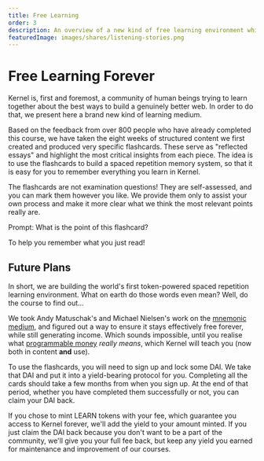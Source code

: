 ```yaml
---
title: Free Learning
order: 3
description: An overview of a new kind of free learning environment which still creates income.
featuredImage: images/shares/listening-stories.png
---
```


# Free Learning Forever

Kernel is, first and foremost, a community of human beings trying to learn together about the best ways to build a genuinely better web. In order to do that, we present here a brand new kind of learning medium. 

Based on the feedback from over 800 people who have already completed this course, we have taken the eight weeks of structured content we first created and produced very specific flashcards. These serve as "reflected essays" and highlight the most critical insights from each piece. The idea is to use the flashcards to build a spaced repetition memory system, so that it is easy for you to remember everything you learn in Kernel.

The flashcards are not examination questions! They are self-assessed, and you can mark them however you like. We provide them only to assist your own process and make it more clear what we think the most relevant points really are. 

<Flash>

<Card>

Prompt: What is the point of this flashcard?

To help you remember what you just read!

</Card>

</Flash>

## Future Plans

In short, we are building the world's first token-powered spaced repetition learning environment. What on earth do those words even mean? Well, do the course to find out... 

We took Andy Matuschak's and Michael Nielsen's work on the [mnemonic medium](/learn/module-3/remember), and figured out a way to ensure it stays effectively free forever, while still generating income. Which sounds impossible, until you realise what [programmable money](/learn/module-2/engineering) _really means_, which Kernel will teach you (now both in content **and** use). 

To use the flashcards, you will need to sign up and lock some DAI. We take that DAI and put it into a yield-bearing protocol for you. Completing all the cards should take a few months from when you sign up. At the end of that period, whether you have completed them successfully or not, you can claim your DAI back. 

If you chose to mint LEARN tokens with your fee, which guarantee you access to Kernel forever, we'll add the yield to your amount minted. If you just claim the DAI back because you don't want to be a part of the community, we'll give you your full fee back, but keep any yield you earned for maintenance and improvement of our courses.